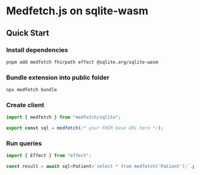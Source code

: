  
# Medfetch.js on sqlite-wasm

## Quick Start

### 

<Steps>

### Install dependencies

```bash
pnpm add medfetch fhirpath effect @sqlite.org/sqlite-wasm
```
 
### Bundle extension into public folder

```bash
npx medfetch bundle
```

### Create client
```ts
import { medfetch } from "medfetch/sqlite";

export const sql = medfetch(/* your FHIR base URL here */);
```

### Run queries
```ts
import { Effect } from "effect";

const result = await sql<Patient>`select * from medfetch('Patient');`.pipe(Effect.runPromise);
```
</Steps>
